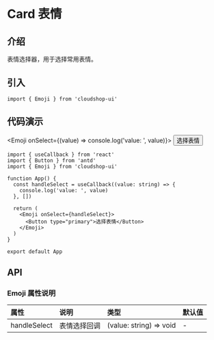 # Card 表情

<section>

## 介绍

表情选择器，用于选择常用表情。

</section>

<section>

## 引入

```tsx
import { Emoji } from 'cloudshop-ui'
```

</section>

## 代码演示

<section>


<Emoji onSelect={(value) => console.log('value: ', value)}>
  <Button type="primary">选择表情</Button>
</Emoji>

```tsx
import { useCallback } from 'react'
import { Button } from 'antd'
import { Emoji } from 'cloudshop-ui'

function App() {
  const handleSelect = useCallback((value: string) => {
    console.log('value: ', value)
  }, [])

  return (
    <Emoji onSelect={handleSelect}>
      <Button type="primary">选择表情</Button>
    </Emoji>
  )
}

export default App
```

</section>

## API

<section>

### Emoji 属性说明

| 属性         | 说明         | 类型                    | 默认值 |
| :----------- | :----------- | :---------------------- | :----- |
| handleSelect | 表情选择回调 | (value: string) => void | -      |

</section>
